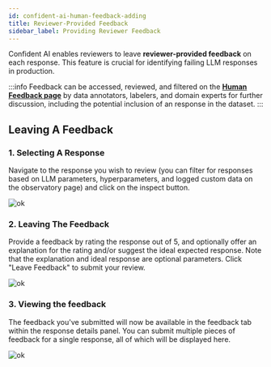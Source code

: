 ```yaml
---
id: confident-ai-human-feedback-adding
title: Reviewer-Provided Feedback
sidebar_label: Providing Reviewer Feedback
---
```


Confident AI enables reviewers to leave **reviewer-provided feedback** on each response. This feature is crucial for identifying failing LLM responses in production.

:::info
Feedback can be accessed, reviewed, and filtered on the **[Human Feedback page](/confident-ai/confident-ai-human-feedback-platform)** by data annotators, labelers, and domain experts for further discussion, including the potential inclusion of an response in the dataset.
:::

## Leaving A Feedback

### 1. Selecting A Response

Navigate to the response you wish to review (you can filter for responses based on LLM parameters, hyperparameters, and logged custom data on the observatory page) and click on the inspect button.

![ok](https://confident-bucket.s3.amazonaws.com/inspect_event.svg)

### 2. Leaving The Feedback

Provide a feedback by rating the response out of 5, and optionally offer an explanation for the rating and/or suggest the ideal expected response. Note that the explanation and ideal response are optional parameters. Click "Leave Feedback" to submit your review.

![ok](https://confident-bucket.s3.amazonaws.com/leave_feedback.svg)

### 3. Viewing the feedback

The feedback you've submitted will now be available in the feedback tab within the response details panel. You can submit multiple pieces of feedback for a single response, all of which will be displayed here.

![ok](https://confident-bucket.s3.amazonaws.com/feedback_left.svg)
